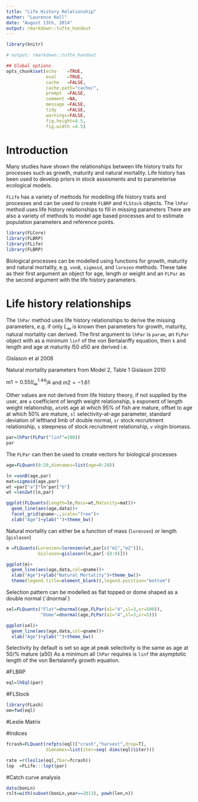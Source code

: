 ```yaml
---
title: "Life History Relationship"
author: "Laurence Kell"
date: "August 13th, 2014"
output: rmarkdown::tufte_handout
---
```


<!--
%% \VignetteEngine{knitr::knitr}
-->


```r
library(knitr)

# output: rmarkdown::tufte_handout

## Global options
opts_chunk$set(echo    =TRUE,
               eval    =TRUE,
               cache   =FALSE,
               cache.path="cache/",
               prompt  =FALSE,
               comment =NA,
               message =FALSE,
               tidy    =FALSE,
               warnings=FALSE,
               fig.height=4.5,
               fig.width =4.5)
```

# Introduction

Many studies have shown the relationships between life history traits for processes such as growth, maturity and natural mortality. Life history has been used to develop priors in stock assesments and to parameterise ecological models. 

`FLife` has a variety of methods for modelling life history traits and processes and can be used to create `FLBRP` and `FLStock` objects. The `lhPar` method uses life history relationships to fill in missing parameters There are also a variety of methods to model age based processes and to estimate population parameters and reference points. 

```r
library(FLCore)
library(FLBRP)
library(FLife)
library(FLBRP)
```

Biological processes can be modelled using functions for growth, maturity and natural mortality, e.g. `vonB`, `sigmoid`, and `lorezen` methods. These take as their first argument an object for age, length or weight and an `FLPar` as the second argument with the life history parameters. 

# Life history relationships

The `lhPar` method uses life history relationships to derive the missing parameters, e.g. if only $L_{\infty}$ is known then parameters for growth, maturity, natural mortality can derived. The first argument to `lhPar` is `param`, an `FLPar` object with as a minimum `linf` of the von Bertalanffy equation, then `k` and length and age at maturity $l50$ $a50$ are derived i.e. 

\begin{equation} k=3.15linf^{-0.64} \end{equation}
 
 Gislason et al 2008
 
 \begin{equation} l_{50}=0.72l_{\infty}^{0.93}\end{equation}
    
 \begin{equation}   a_{50}=log(1-(l50/l_{\infty}/-k+t0) \end{equation}

  
Natural mortality parameters from Model 2, Table 1 Gislason 2010

$m1= 0.55(l_{\infty}^{1.44})k$ and $m2=-1.61$        

Other values are not derived from life history theory, if not supplied by the user, are `a` coefficient of length weight relationship, `b` exponent of length weight relationship, `ato95` age at which 95\% of fish are mature, offset to age at which 50\% are mature, `sl` selectivity-at-age parameter, standard deviation of lefthand limb of double normal, `sr` stock recruitment relationship, `s` steepness of stock recruitment relationship, `v` virgin biomass.
 

```r
par=lhPar(FLPar("linf"=100))
par
```

The `FLPar` can then be used to create vectors for biological processes 

```r
age=FLQuant(0:20,dimnames=list(age=0:20))

ln =vonB(age,par)
mat=sigmoid(age,par)
wt =par["a"]*ln^par["b"]
wt =len2wt(ln,par)
```

```r
ggplot(FLQuants(Length=ln,Mass=wt,Maturity=mat))+
  geom_line(aes(age,data))+
  facet_grid(qname~.,scale="free")+
  xlab("Age")+ylab("")+theme_bw()
```

Natural mortality can either be a function of mass (`lorenzen`) or length (`gislason`)
```r
m =FLQuants(Lorenzen=lorenzen(wt,par[c("m1","m2")]),
            Gislason=gislason(ln,par[-(8:9)]))
```

```r
ggplot(m)+
  geom_line(aes(age,data,col=qname))+
  xlab("Age")+ylab("Natural Mortality")+theme_bw()+
  theme(legend.title=element_blank(),legend.position="bottom")
```

Selection pattern can be modelled as flat topped or dome shaped as a double normal (´dnormal´)
```r
sel=FLQuants("Flat"=dnormal(age,FLPar(a1="4",sl=3,sr=500)),
             "Dome"=dnormal(age,FLPar(a1="4",sl=3,sr=5)))
```

```r
ggplot(sel)+
  geom_line(aes(age,data,col=qname))+
  xlab("Age")+ylab("")+theme_bw()
```

Selectivity by default is set so age at peak selectivity is the same as age at 50/% mature (a50) As a minimum all `lhPar` requires is `linf` the asymptotic length of the von Bertalannfy growth equation. 

#FLBRP
```r
eql=lhEql(par)
```

#FLStock
```r
library(FLash)
om=fwd(eql)
```

#Leslie Matrix

#Indices
```r
fcrash=FLQuant(refpts(eql)["crash","harvest",drop=T],
               dimnames=list(iter=seq( dims(eql)$iter)))

rate =r(leslie(eql,fbar=fcrash))
lop  =FLife:::lopt(par)
```  
  
#Catch curve analysis

```r
data(bonLn)
rslt=with(subset(bonLn,year==2013), powh(len,n))
```

